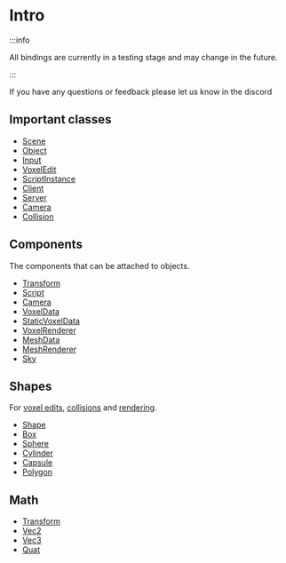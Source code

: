 # Intro

:::info

All bindings are currently in a testing stage and may change in the future. 

:::

If you have any questions or feedback please let us know in the discord

## Important classes
* [Scene](Scene)
* [Object](Object)
* [Input](input)
* [VoxelEdit](VoxelEdit)
* [ScriptInstance](ScriptInstance)
* [Client](Client)
* [Server](Server)
* [Camera](Camera)
* [Collision](Collision)

## Components
The components that can be attached to objects.

* [Transform](Transform)
* [Script](Script)
* [Camera](Camera)
* [VoxelData](VoxelData)
* [StaticVoxelData](StaticVoxelData)
* [VoxelRenderer](VoxelRenderer)
* [MeshData](MeshRenderer)
* [MeshRenderer](MeshRenderer)
* [Sky](Sky)

## Shapes
For [voxel edits](VoxelEdit#userdata-shape), [collisions](Collision#Shape-shape) and [rendering](MeshData#nil-AddShape-Shape-Vec4).

* [Shape](Shape)
* [Box](Box)
* [Sphere](Sphere)
* [Cylinder](Cylinder)
* [Capsule](Capsule)
* [Polygon](Polygon)

## Math
* [Transform](Transform)
* [Vec2](Vec2)
* [Vec3](Vec3)
* [Quat](Quat)

